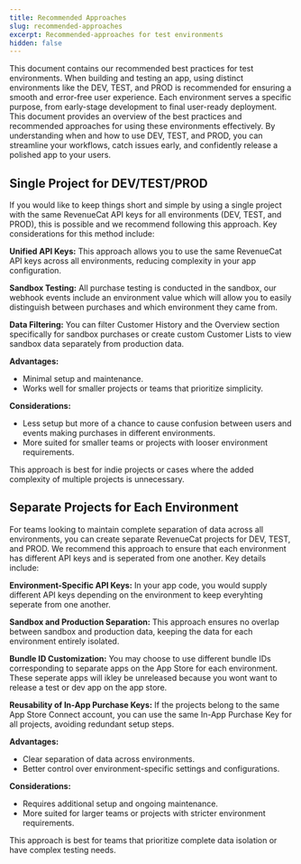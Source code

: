 ```yaml
---
title: Recommended Approaches
slug: recommended-approaches
excerpt: Recommended-approaches for test environments
hidden: false
---
```

This document contains our recommended best practices for test environments. When building and testing an app, using distinct environments like the DEV, TEST, and PROD is recommended for ensuring a smooth and error-free user experience. Each environment serves a specific purpose, from early-stage development to final user-ready deployment. This document provides an overview of the best practices and recommended approaches for using these environments effectively. By understanding when and how to use DEV, TEST, and PROD, you can streamline your workflows, catch issues early, and confidently release a polished app to your users.
## Single Project for DEV/TEST/PROD ##
If you would like to keep things short and simple by using a single project with the same RevenueCat API keys for all environments (DEV, TEST, and PROD), this is possible and we recommend following this approach. Key considerations for this method include:

**Unified API Keys:** This approach allows you to use the same RevenueCat API keys across all environments, reducing complexity in your app configuration.

**Sandbox Testing:** All purchase testing is conducted in the sandbox, our webhook events include an environment value which will allow you to easily distinguish between purchases and which environment they came from.

**Data Filtering:** You can filter Customer History and the Overview section specifically for sandbox purchases or create custom Customer Lists to view sandbox data separately from production data.

**Advantages:**
- Minimal setup and maintenance.
- Works well for smaller projects or teams that prioritize simplicity.

**Considerations:**
- Less setup but more of a chance to cause confusion between users and events making purchases in different environments.
- More suited for smaller teams or projects with looser environment requirements.

This approach is best for indie projects or cases where the added complexity of multiple projects is unnecessary.

## Separate Projects for Each Environment ##
For teams looking to maintain complete separation of data across all environments, you can create separate RevenueCat projects for DEV, TEST, and PROD. We recommend this approach to ensure that each environment has different API keys and is seperated from one another. Key details include:

**Environment-Specific API Keys:** In your app code, you would supply different API keys depending on the environment to keep everyhting seperate from one another.

**Sandbox and Production Separation:** This approach ensures no overlap between sandbox and production data, keeping the data for each environment entirely isolated.

**Bundle ID Customization:** You may choose to use different bundle IDs corresponding to separate apps on the App Store for each environment. These seperate apps will ikley be unreleased because you wont want to release a test or dev app on the app store. 

**Reusability of In-App Purchase Keys:** If the projects belong to the same App Store Connect account, you can use the same In-App Purchase Key for all projects, avoiding redundant setup steps.

**Advantages:**
- Clear separation of data across environments.
- Better control over environment-specific settings and configurations.

**Considerations:**
- Requires additional setup and ongoing maintenance.
- More suited for larger teams or projects with stricter environment requirements.

This approach is best for teams that prioritize complete data isolation or have complex testing needs.